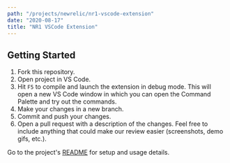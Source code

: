 ```yaml
---
path: "/projects/newrelic/nr1-vscode-extension"
date: "2020-08-17"
title: "NR1 VSCode Extension"
---
```


## Getting Started

1. Fork this repository.
2. Open project in VS Code.
3. Hit `F5` to compile and launch the extension in debug mode. This will open a new VS Code window in which you can open the Command Palette and try out the commands.
4. Make your changes in a new branch.
5. Commit and push your changes.
6. Open a pull request with a description of the changes. Feel free to include anything that could make our review easier (screenshots, demo gifs, etc.).

Go to the project's [README](https://github.com/newrelic/nr1-vscode-extension#readme) for setup and usage details.

